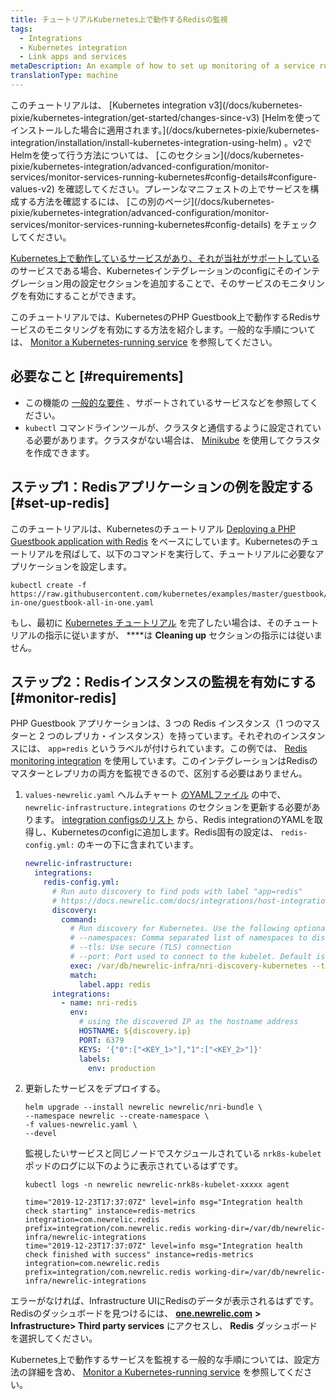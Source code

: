 ```yaml
---
title: チュートリアルKubernetes上で動作するRedisの監視
tags:
  - Integrations
  - Kubernetes integration
  - Link apps and services
metaDescription: An example of how to set up monitoring of a service running on Kubernetes.
translationType: machine
---
```


<Callout variant="tip">
  このチュートリアルは、 [Kubernetes integration v3](/docs/kubernetes-pixie/kubernetes-integration/get-started/changes-since-v3) [Helmを使ってインストールした場合に適用されます。](/docs/kubernetes-pixie/kubernetes-integration/installation/install-kubernetes-integration-using-helm) 。v2でHelmを使って行う方法については、 [このセクション](/docs/kubernetes-pixie/kubernetes-integration/advanced-configuration/monitor-services/monitor-services-running-kubernetes#config-details#configure-values-v2) を確認してください。プレーンなマニフェストの上でサービスを構成する方法を確認するには、 [この別のページ](/docs/kubernetes-pixie/kubernetes-integration/advanced-configuration/monitor-services/monitor-services-running-kubernetes#config-details) をチェックしてください。
</Callout>

[Kubernetes上で動作しているサービスがあり、それが当社がサポートしている](/docs/monitor-service-running-kubernetes#integration-configs) のサービスである場合、Kubernetesインテグレーションのconfigにそのインテグレーション用の設定セクションを追加することで、そのサービスのモニタリングを有効にすることができます。

このチュートリアルでは、KubernetesのPHP Guestbook上で動作するRedisサービスのモニタリングを有効にする方法を紹介します。一般的な手順については、 [Monitor a Kubernetes-running service](/docs/monitor-service-running-kubernetes) を参照してください。

## 必要なこと [#requirements]

* この機能の [一般的な要件](/docs/monitor-service-running-kubernetes#requirements) 、サポートされているサービスなどを参照してください。
* `kubectl` コマンドラインツールが、クラスタと通信するように設定されている必要があります。クラスタがない場合は、 [Minikube](https://kubernetes.io/docs/setup/minikube) を使用してクラスタを作成できます。

## ステップ1：Redisアプリケーションの例を設定する [#set-up-redis]

このチュートリアルは、Kubernetesのチュートリアル [Deploying a PHP Guestbook application with Redis](https://kubernetes.io/docs/tutorials/stateless-application/guestbook/) をベースにしています。Kubernetesのチュートリアルを飛ばして、以下のコマンドを実行して、チュートリアルに必要なアプリケーションを設定します。

```shell
kubectl create -f https://raw.githubusercontent.com/kubernetes/examples/master/guestbook/all-in-one/guestbook-all-in-one.yaml
```

もし、最初に [Kubernetes チュートリアル](https://kubernetes.io/docs/tutorials/stateless-application/guestbook/) を完了したい場合は、そのチュートリアルの指示に従いますが、 ****は **Cleaning up** セクションの指示には従いません。

## ステップ2：Redisインスタンスの監視を有効にする [#monitor-redis]

PHP Guestbook アプリケーションは、3 つの Redis インスタンス（1 つのマスターと 2 つのレプリカ・インスタンス）を持っています。それぞれのインスタンスには、 `app=redis` というラベルが付けられています。この例では、 [Redis monitoring integration](/docs/integrations/host-integrations/host-integrations-list/redis-monitoring-integration) を使用しています。このインテグレーションはRedisのマスターとレプリカの両方を監視できるので、区別する必要はありません。

1. `values-newrelic.yaml` ヘルムチャート [のYAMLファイル](/docs/kubernetes-pixie/kubernetes-integration/installation/install-kubernetes-integration-using-helm) の中で、 `newrelic-infrastructure.integrations` のセクションを更新する必要があります。 [integration configsのリスト](/docs/monitor-service-running-kubernetes#integration-configs) から、Redis integrationのYAMLを取得し、Kubernetesのconfigに追加します。Redis固有の設定は、 `redis-config.yml:` のキーの下に含まれています。

   ```yaml
   newrelic-infrastructure:
     integrations:
       redis-config.yml:
         # Run auto discovery to find pods with label "app=redis"
         # https://docs.newrelic.com/docs/integrations/host-integrations/installation/container-auto-discovery
         discovery:
           command:
             # Run discovery for Kubernetes. Use the following optional arguments:
             # --namespaces: Comma separated list of namespaces to discover pods on
             # --tls: Use secure (TLS) connection
             # --port: Port used to connect to the kubelet. Default is 10255
             exec: /var/db/newrelic-infra/nri-discovery-kubernetes --tls --port 10250
             match:
               label.app: redis
         integrations:
           - name: nri-redis
             env:
               # using the discovered IP as the hostname address
               HOSTNAME: ${discovery.ip}
               PORT: 6379
               KEYS: '{"0":["<KEY_1>"],"1":["<KEY_2>"]}'
               labels:
                 env: production
   ```

2. 更新したサービスをデプロイする。

   ```shell
   helm upgrade --install newrelic newrelic/nri-bundle \
   --namespace newrelic --create-namespace \
   -f values-newrelic.yaml \
   --devel
   ```

   監視したいサービスと同じノードでスケジュールされている `nrk8s-kubelet` ポッドのログに以下のように表示されているはずです。

   ```shell
   kubectl logs -n newrelic newrelic-nrk8s-kubelet-xxxxx agent
   ```

   ```
   time="2019-12-23T17:37:07Z" level=info msg="Integration health check starting" instance=redis-metrics integration=com.newrelic.redis prefix=integration/com.newrelic.redis working-dir=/var/db/newrelic-infra/newrelic-integrations
   time="2019-12-23T17:37:07Z" level=info msg="Integration health check finished with success" instance=redis-metrics integration=com.newrelic.redis prefix=integration/com.newrelic.redis working-dir=/var/db/newrelic-infra/newrelic-integrations
   ```

エラーがなければ、Infrastructure UIにRedisのデータが表示されるはずです。Redisのダッシュボードを見つけるには、 [**one.newrelic.com**](http://one.newrelic.com) **> Infrastructure> Third party services** にアクセスし、 **Redis** ダッシュボードを選択してください。

Kubernetes上で動作するサービスを監視する一般的な手順については、設定方法の詳細を含め、 [Monitor a Kubernetes-running service](/docs/monitor-service-running-kubernetes) を参照してください。